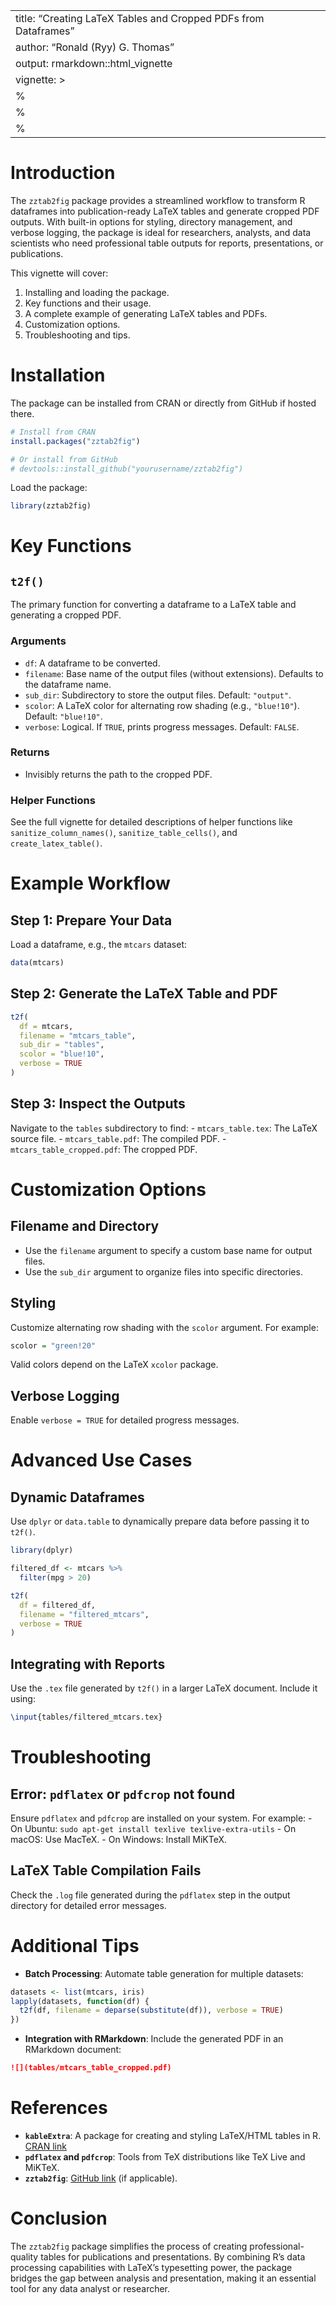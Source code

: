 
---
title: "Creating LaTeX Tables and Cropped PDFs from Dataframes"
author: "Ronald (Ryy) G. Thomas"
output: rmarkdown::html_vignette
vignette: >
  %\VignetteIndexEntry{Creating LaTeX Tables and Cropped PDFs from Dataframes}
  %\VignetteEngine{knitr::rmarkdown}
  %\VignetteEncoding{UTF-8}
---

# Introduction

The `zztab2fig` package provides a streamlined workflow to transform R dataframes into publication-ready LaTeX tables and generate cropped PDF outputs. With built-in options for styling, directory management, and verbose logging, the package is ideal for researchers, analysts, and data scientists who need professional table outputs for reports, presentations, or publications.

This vignette will cover:

1. Installing and loading the package.
2. Key functions and their usage.
3. A complete example of generating LaTeX tables and PDFs.
4. Customization options.
5. Troubleshooting and tips.

# Installation

The package can be installed from CRAN or directly from GitHub if hosted there.

```r
# Install from CRAN
install.packages("zztab2fig")

# Or install from GitHub
# devtools::install_github("yourusername/zztab2fig")
```

Load the package:

```r
library(zztab2fig)
```

# Key Functions

## `t2f()`
The primary function for converting a dataframe to a LaTeX table and generating a cropped PDF.

### Arguments
- `df`: A dataframe to be converted.
- `filename`: Base name of the output files (without extensions). Defaults to the dataframe name.
- `sub_dir`: Subdirectory to store the output files. Default: `"output"`.
- `scolor`: A LaTeX color for alternating row shading (e.g., `"blue!10"`). Default: `"blue!10"`.
- `verbose`: Logical. If `TRUE`, prints progress messages. Default: `FALSE`.

### Returns
- Invisibly returns the path to the cropped PDF.

### Helper Functions
See the full vignette for detailed descriptions of helper functions like `sanitize_column_names()`, `sanitize_table_cells()`, and `create_latex_table()`.

# Example Workflow

## Step 1: Prepare Your Data

Load a dataframe, e.g., the `mtcars` dataset:

```r
data(mtcars)
```

## Step 2: Generate the LaTeX Table and PDF

```r
t2f(
  df = mtcars,
  filename = "mtcars_table",
  sub_dir = "tables",
  scolor = "blue!10",
  verbose = TRUE
)
```

## Step 3: Inspect the Outputs

Navigate to the `tables` subdirectory to find:
- `mtcars_table.tex`: The LaTeX source file.
- `mtcars_table.pdf`: The compiled PDF.
- `mtcars_table_cropped.pdf`: The cropped PDF.

# Customization Options

## Filename and Directory
- Use the `filename` argument to specify a custom base name for output files.
- Use the `sub_dir` argument to organize files into specific directories.

## Styling
Customize alternating row shading with the `scolor` argument. For example:
```r
scolor = "green!20"
```
Valid colors depend on the LaTeX `xcolor` package.

## Verbose Logging
Enable `verbose = TRUE` for detailed progress messages.

# Advanced Use Cases

## Dynamic Dataframes
Use `dplyr` or `data.table` to dynamically prepare data before passing it to `t2f()`.

```r
library(dplyr)

filtered_df <- mtcars %>%
  filter(mpg > 20)

t2f(
  df = filtered_df,
  filename = "filtered_mtcars",
  verbose = TRUE
)
```

## Integrating with Reports
Use the `.tex` file generated by `t2f()` in a larger LaTeX document. Include it using:
```latex
\input{tables/filtered_mtcars.tex}
```

# Troubleshooting

## Error: `pdflatex` or `pdfcrop` not found
Ensure `pdflatex` and `pdfcrop` are installed on your system. For example:
- On Ubuntu: `sudo apt-get install texlive texlive-extra-utils`
- On macOS: Use MacTeX.
- On Windows: Install MiKTeX.

## LaTeX Table Compilation Fails
Check the `.log` file generated during the `pdflatex` step in the output directory for detailed error messages.

# Additional Tips

- **Batch Processing**: Automate table generation for multiple datasets:
```r
datasets <- list(mtcars, iris)
lapply(datasets, function(df) {
  t2f(df, filename = deparse(substitute(df)), verbose = TRUE)
})
```

- **Integration with RMarkdown**: Include the generated PDF in an RMarkdown document:
```markdown
![](tables/mtcars_table_cropped.pdf)
```

# References

- **`kableExtra`**: A package for creating and styling LaTeX/HTML tables in R. [CRAN link](https://cran.r-project.org/package=kableExtra)
- **`pdflatex` and `pdfcrop`**: Tools from TeX distributions like TeX Live and MiKTeX.
- **`zztab2fig`**: [GitHub link](https://github.com/yourusername/zztab2fig) (if applicable).

# Conclusion

The `zztab2fig` package simplifies the process of creating professional-quality tables for publications and presentations. By combining R's data processing capabilities with LaTeX's typesetting power, the package bridges the gap between analysis and presentation, making it an essential tool for any data analyst or researcher.
